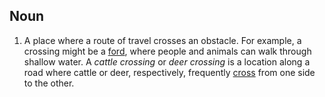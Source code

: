 ==Noun==
#A place where a route of travel crosses an obstacle. For example, a crossing might be a [[ford]], where people and animals can walk through shallow water. A ''cattle crossing'' or ''deer crossing'' is a location along a road where cattle or deer, respectively, frequently [[cross]] from one side to the other.